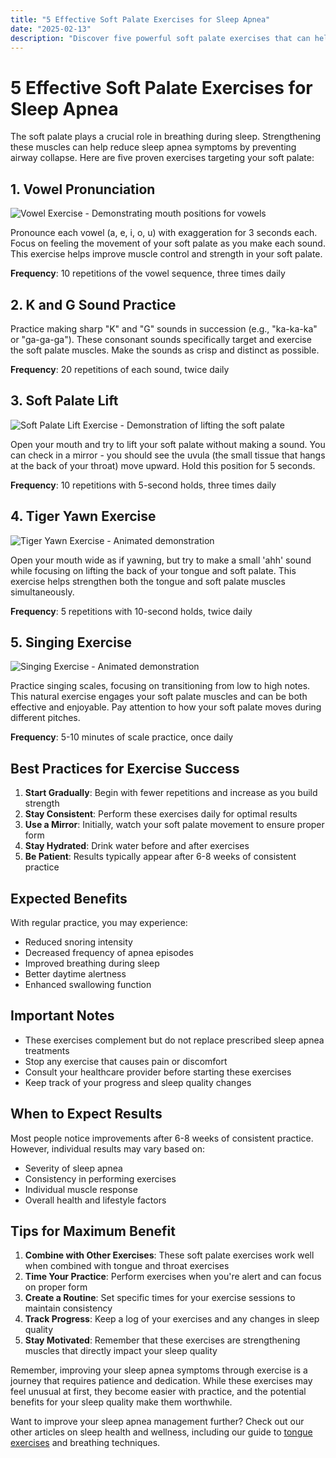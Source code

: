 ```yaml
---
title: "5 Effective Soft Palate Exercises for Sleep Apnea"
date: "2025-02-13"
description: "Discover five powerful soft palate exercises that can help strengthen your upper airway muscles and reduce sleep apnea symptoms."
---
```


# 5 Effective Soft Palate Exercises for Sleep Apnea

The soft palate plays a crucial role in breathing during sleep. Strengthening these muscles can help reduce sleep apnea symptoms by preventing airway collapse. Here are five proven exercises targeting your soft palate:

## 1. Vowel Pronunciation

![Vowel Exercise - Demonstrating mouth positions for vowels](/soft-palate-exercise.jpg)

Pronounce each vowel (a, e, i, o, u) with exaggeration for 3 seconds each. Focus on feeling the movement of your soft palate as you make each sound. This exercise helps improve muscle control and strength in your soft palate.

**Frequency**: 10 repetitions of the vowel sequence, three times daily

## 2. K and G Sound Practice

Practice making sharp "K" and "G" sounds in succession (e.g., "ka-ka-ka" or "ga-ga-ga"). These consonant sounds specifically target and exercise the soft palate muscles. Make the sounds as crisp and distinct as possible.

**Frequency**: 20 repetitions of each sound, twice daily

## 3. Soft Palate Lift

![Soft Palate Lift Exercise - Demonstration of lifting the soft palate](https://www.southfloridasinusandallergy.com/wp-content/uploads/2019/01/SinusAndAllergy_OropharyngealExercises_SocialIllustration_2_revised-copy-540x540.jpg)

Open your mouth and try to lift your soft palate without making a sound. You can check in a mirror - you should see the uvula (the small tissue that hangs at the back of your throat) move upward. Hold this position for 5 seconds.

**Frequency**: 10 repetitions with 5-second holds, three times daily

## 4. Tiger Yawn Exercise

![Tiger Yawn Exercise - Animated demonstration](https://www.resmed.co.in/hs-fs/hubfs/Tiger-Yell-Exercise-Animation.gif?width=559&name=Tiger-Yell-Exercise-Animation.gif)

Open your mouth wide as if yawning, but try to make a small 'ahh' sound while focusing on lifting the back of your tongue and soft palate. This exercise helps strengthen both the tongue and soft palate muscles simultaneously.

**Frequency**: 5 repetitions with 10-second holds, twice daily

## 5. Singing Exercise

![Singing Exercise - Animated demonstration](https://www.resmed.co.in/hs-fs/hubfs/Sing-And-Loud-Exercise-Animation.gif?width=559&name=Sing-And-Loud-Exercise-Animation.gif)

Practice singing scales, focusing on transitioning from low to high notes. This natural exercise engages your soft palate muscles and can be both effective and enjoyable. Pay attention to how your soft palate moves during different pitches.

**Frequency**: 5-10 minutes of scale practice, once daily

## Best Practices for Exercise Success

1. **Start Gradually**: Begin with fewer repetitions and increase as you build strength
2. **Stay Consistent**: Perform these exercises daily for optimal results
3. **Use a Mirror**: Initially, watch your soft palate movement to ensure proper form
4. **Stay Hydrated**: Drink water before and after exercises
5. **Be Patient**: Results typically appear after 6-8 weeks of consistent practice

## Expected Benefits

With regular practice, you may experience:
- Reduced snoring intensity
- Decreased frequency of apnea episodes
- Improved breathing during sleep
- Better daytime alertness
- Enhanced swallowing function

## Important Notes

- These exercises complement but do not replace prescribed sleep apnea treatments
- Stop any exercise that causes pain or discomfort
- Consult your healthcare provider before starting these exercises
- Keep track of your progress and sleep quality changes

## When to Expect Results

Most people notice improvements after 6-8 weeks of consistent practice. However, individual results may vary based on:
- Severity of sleep apnea
- Consistency in performing exercises
- Individual muscle response
- Overall health and lifestyle factors

## Tips for Maximum Benefit

1. **Combine with Other Exercises**: These soft palate exercises work well when combined with tongue and throat exercises
2. **Time Your Practice**: Perform exercises when you're alert and can focus on proper form
3. **Create a Routine**: Set specific times for your exercise sessions to maintain consistency
4. **Track Progress**: Keep a log of your exercises and any changes in sleep quality
5. **Stay Motivated**: Remember that these exercises are strengthening muscles that directly impact your sleep quality

Remember, improving your sleep apnea symptoms through exercise is a journey that requires patience and dedication. While these exercises may feel unusual at first, they become easier with practice, and the potential benefits for your sleep quality make them worthwhile.

Want to improve your sleep apnea management further? Check out our other articles on sleep health and wellness, including our guide to [tongue exercises](/blog/4-essential-tongue-exercises-for-sleep-apnea) and breathing techniques. 